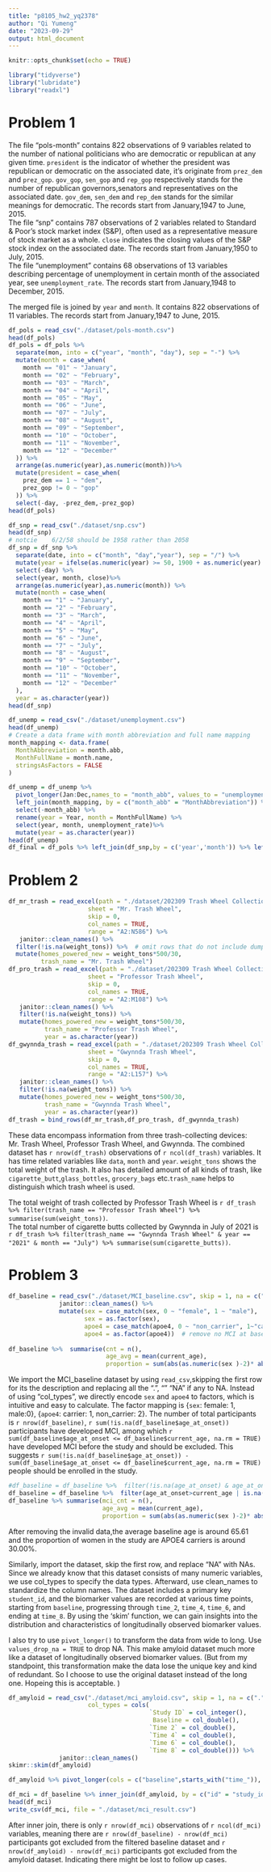 ```yaml
---
title: "p8105_hw2_yq2378"
author: "Qi Yumeng"
date: "2023-09-29"
output: html_document
---
```


```r
knitr::opts_chunk$set(echo = TRUE)
```

```r
library("tidyverse")
library("lubridate")
library("readxl")
```

# Problem 1

The file “pols-month” contains 822 observations of 9 variables related to the number of national politicians who are democratic or republican at any given time. `president` is the indicator of whether the president was republican or democratic on the associated date, it's originate from `prez_dem` and `prez_gop`. `gov_gop`, `sen_gop` and `rep_gop` respectively stands for the number of republican governors,senators and representatives on the associated date. `gov_dem`, `sen_dem` and `rep_dem` stands for the similar meanings for democratic. The records start from January,1947 to June, 2015.  
The file “snp” contains 787 observations of 2 variables related to Standard & Poor’s stock market index (S&P), often used as a representative measure of stock market as a whole. `close` indicates the closing values of the S&P stock index on the associated date. The records start from January,1950 to July, 2015.   
The file “unemployment” contains 68 observations of 13 variables describing percentage of unemployment in certain month of the associated year, see `unemployment_rate`. The records start from January,1948 to December, 2015.   

The merged file is joined by `year` and `month`. It contains 822 observations of 11 variables. The records start from January,1947 to June, 2015.  


```r
df_pols = read_csv("./dataset/pols-month.csv")
head(df_pols)
df_pols = df_pols %>%
  separate(mon, into = c("year", "month", "day"), sep = "-") %>%
  mutate(month = case_when(
    month == "01" ~ "January",
    month == "02" ~ "February",
    month == "03" ~ "March",
    month == "04" ~ "April",
    month == "05" ~ "May",
    month == "06" ~ "June",
    month == "07" ~ "July",
    month == "08" ~ "August",
    month == "09" ~ "September",
    month == "10" ~ "October",
    month == "11" ~ "November",
    month == "12" ~ "December"
  )) %>%
  arrange(as.numeric(year),as.numeric(month))%>%
  mutate(president = case_when(
    prez_dem == 1 ~ "dem",
    prez_gop != 0 ~ "gop"
  )) %>%
  select(-day, -prez_dem,-prez_gop) 
head(df_pols)
```


```r
df_snp = read_csv("./dataset/snp.csv")
head(df_snp)
# notcie 	6/2/58 should be 1958 rather than 2058
df_snp = df_snp %>%
  separate(date, into = c("month", "day","year"), sep = "/") %>%
  mutate(year = ifelse(as.numeric(year) >= 50, 1900 + as.numeric(year) , 2000 + as.numeric(year)))%>%
  select(-day) %>%
  select(year, month, close)%>%
  arrange(as.numeric(year),as.numeric(month)) %>%
  mutate(month = case_when(
    month == "1" ~ "January",
    month == "2" ~ "February",
    month == "3" ~ "March",
    month == "4" ~ "April",
    month == "5" ~ "May",
    month == "6" ~ "June",
    month == "7" ~ "July",
    month == "8" ~ "August",
    month == "9" ~ "September",
    month == "10" ~ "October",
    month == "11" ~ "November",
    month == "12" ~ "December"
  ),
  year = as.character(year))  
head(df_snp)
```

```r
df_unemp = read_csv("./dataset/unemployment.csv")
head(df_unemp)
# Create a data frame with month abbreviation and full name mapping
month_mapping <- data.frame(
  MonthAbbreviation = month.abb,
  MonthFullName = month.name,
  stringsAsFactors = FALSE
)

df_unemp = df_unemp %>% 
  pivot_longer(Jan:Dec,names_to = "month_abb", values_to = "unemployment_rate") %>%
  left_join(month_mapping, by = c("month_abb" = "MonthAbbreviation")) %>% 
  select(-month_abb) %>%
  rename(year = Year, month = MonthFullName) %>% 
  select(year, month, unemployment_rate)%>% 
  mutate(year = as.character(year))
head(df_unemp)
df_final = df_pols %>% left_join(df_snp,by = c('year','month')) %>% left_join(df_unemp,by = c('year','month'))
```
# Problem 2

```r
df_mr_trash = read_excel(path = "./dataset/202309 Trash Wheel Collection Data.xlsx",
                      sheet = "Mr. Trash Wheel",
                      skip = 0,
                      col_names = TRUE,
                      range = "A2:N586") %>%
   janitor::clean_names() %>%
  filter(!is.na(weight_tons)) %>%  # omit rows that do not include dumpster-specific data
  mutate(homes_powered_new = weight_tons*500/30,
         trash_name = "Mr. Trash Wheel")
df_pro_trash = read_excel(path = "./dataset/202309 Trash Wheel Collection Data.xlsx",
                      sheet = "Professor Trash Wheel",
                      skip = 0,
                      col_names = TRUE,
                      range = "A2:M108") %>%
   janitor::clean_names() %>%
   filter(!is.na(weight_tons)) %>%
   mutate(homes_powered_new = weight_tons*500/30,
          trash_name = "Professor Trash Wheel",
          year = as.character(year))
df_gwynnda_trash = read_excel(path = "./dataset/202309 Trash Wheel Collection Data.xlsx",
                      sheet = "Gwynnda Trash Wheel",
                      skip = 0,
                      col_names = TRUE,
                      range = "A2:L157") %>%
   janitor::clean_names() %>%
   filter(!is.na(weight_tons)) %>%
   mutate(homes_powered_new = weight_tons*500/30,
          trash_name = "Gwynnda Trash Wheel",
          year = as.character(year))
df_trash = bind_rows(df_mr_trash,df_pro_trash, df_gwynnda_trash)
```

These data encompass information from three trash-collecting devices: Mr. Trash Wheel, Professor Trash Wheel, and Gwynnda. The combined dataset has `r nrow(df_trash)` observations of `r ncol(df_trash)` variables. It has time related variables like `data`, `month` and `year`. `weight_tons` shows the total weight of the trash. It also has detailed amount of all kinds of trash, like `cigarette_butt`,`glass_bottles`, `grocery_bags` etc.`trash_name` helps to distinguish which trash wheel is used.

The total weight of trash collected by Professor Trash Wheel is `r df_trash %>% filter(trash_name == "Professor Trash Wheel") %>% summarise(sum(weight_tons))`.     
The total number of cigarette butts collected by Gwynnda in July of 2021 is `r df_trash %>% filter(trash_name == "Gwynnda Trash Wheel" & year == "2021" & month == "July") %>% summarise(sum(cigarette_butts))`.

# Problem 3

```r
df_baseline = read_csv("./dataset/MCI_baseline.csv", skip = 1, na = c(".", "NA", ""), show_col_types = FALSE) %>%
              janitor::clean_names() %>%
              mutate(sex = case_match(sex, 0 ~ "female", 1 ~ "male"),
                     sex = as.factor(sex),
                     apoe4 = case_match(apoe4, 0 ~ "non_carrier", 1~"carrier"),
                     apoe4 = as.factor(apoe4))  # remove no MCI at baseline
          
df_baseline %>%  summarise(cnt = n(), 
                           age_avg = mean(current_age),
                           proportion = sum(abs(as.numeric(sex )-2)* abs(as.numeric(apoe4)-2))/sum(abs(as.numeric(sex )-2)))
```

We import the MCI_baseline dataset by using `read_csv`,skipping the first row for its the description and replacing all the ".", "" "NA" if any to NA. Instead of using "col_types", we directly encode `sex` and `apoe4` to factors, which is intuitive and easy to calculate. The factor mapping is {`sex`: female: 1, male:0}, {`apoe4`: carrier: 1, non_carrier: 2}. The number of total participants is `r nrow(df_baseline)`, `r sum(!is.na(df_baseline$age_at_onset))` participants have developed MCI, among which `r sum(df_baseline$age_at_onset <= df_baseline$current_age, na.rm = TRUE)` have developed MCI before the study and should be excluded. This suggests `r sum(!is.na(df_baseline$age_at_onset)) - sum(df_baseline$age_at_onset <= df_baseline$current_age, na.rm = TRUE)` people should be enrolled in the study.

```r
#df_baseline = df_baseline %>%  filter(!is.na(age_at_onset) & age_at_onset>current_age) 
df_baseline = df_baseline %>%  filter(age_at_onset>current_age | is.na(age_at_onset)) 
df_baseline %>% summarise(mci_cnt = n(), 
                          age_avg = mean(current_age),
                          proportion = sum(abs(as.numeric(sex )-2)* abs(as.numeric(apoe4)-2))/sum(abs(as.numeric(sex )-2)))

```
After removing the invalid data,the average baseline age is around 65.61	and the proportion of women in the study are APOE4 carriers is around 30.00%.

Similarly, import the dataset, skip the first row, and replace "NA" with NAs. Since we already know that this dataset consists of many numeric variables, we use col_types to specify the data types. Afterward, use clean_names to standardize the column names. The dataset includes a primary key `student_id`, and the biomarker values are recorded at various time points, starting from `baseline`, progressing through `time_2`, `time_4`, `time_6`, and ending at `time_8`. By using the 'skim' function, we can gain insights into the distribution and characteristics of longitudinally observed biomarker values.

I also try to use `pivot_longer()` to transform the data from wide to long. Use `values_drop_na = TRUE` to drop NA. This make amyloid dataset much more like a dataset of longitudinally observed biomarker values. (But from my standpoint, this transformation make the data lose the unique key and kind of redundant. So I choose to use the original dataset instead of the long one. Hopeing this is acceptable. )
```r
df_amyloid = read_csv("./dataset/mci_amyloid.csv", skip = 1, na = c(".", "NA", "") ,
                      col_types = cols(
                                       `Study ID` = col_integer(),
                                        Baseline = col_double(),
                                       `Time 2` = col_double(),
                                       `Time 4` = col_double(),
                                       `Time 6` = col_double(),
                                       `Time 8` = col_double())) %>%
              janitor::clean_names() 
skimr::skim(df_amyloid) 

df_amyloid %>% pivot_longer(cols = c("baseline",starts_with("time_")), names_to = "time_tag",values_drop_na = TRUE)
```

```r
df_mci = df_baseline %>% inner_join(df_amyloid, by = c("id" = "study_id"))
head(df_mci)
write_csv(df_mci, file = "./dataset/mci_result.csv")
```
After inner join, there is only `r nrow(df_mci)` observations of `r ncol(df_mci)` variables, meaning there are `r nrow(df_baseline) - nrow(df_mci)` participants got excluded from the filtered baseline dataset and `r nrow(df_amyloid) - nrow(df_mci)` participants got excluded from the amyloid dataset. Indicating there might be lost to follow up cases. 